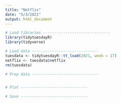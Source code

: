 ```yaml
---
title: "Netflix"
date: "5/3/2021"
output: html_document
---
```


```r
# Load libraries ------------------------------
library(tidytuesdayR)
library(tidyverse)

# Load data ------------------------------
tuesdata <- tidytuesdayR::tt_load(2021, week = 17)
netflix <- tuesdata$netflix
rm(tuesdata)

# Prep data ------------------------------


# Plot ------------------------------

# Save ------------------------------
```